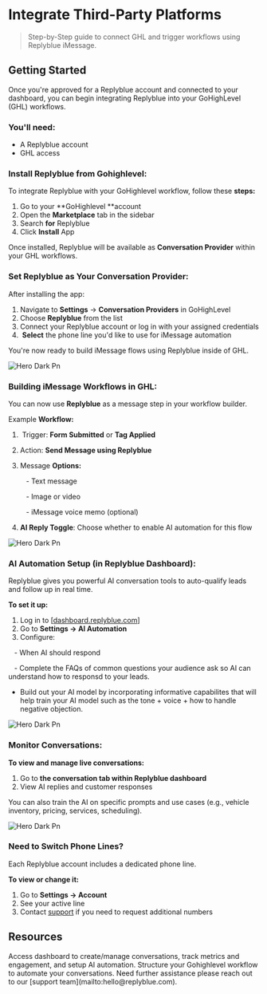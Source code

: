 # Integrate Third-Party Platforms

> Step-by-Step guide to connect GHL and trigger workflows using Replyblue iMessage.

## Getting Started

Once you're approved for a Replyblue account and connected to your dashboard, you can begin integrating Replyblue into your GoHighLevel (GHL) workflows.

### You'll need:

- A Replyblue account
- GHL access

### Install Replyblue from Gohighlevel:

To integrate Replyblue with your GoHighlevel workflow, follow these **steps:**

1. Go to your **GoHighlevel **account
2. Open the **Marketplace** tab in the sidebar
3. Search **for** Replyblue
4. Click **Install** App

Once installed, Replyblue will be available as **Conversation Provider** within your GHL workflows.

### Set Replyblue as Your Conversation Provider:

After installing the app:

1. Navigate to **Settings** → **Conversation Providers** in GoHighLevel
2. Choose **Replyblue** from the list
3. Connect your Replyblue account or log in with your assigned credentials
4.  **Select** the phone line you'd like to use for iMessage automation

You're now ready to build iMessage flows using Replyblue inside of GHL.

![Hero Dark Pn](/images/hero-dark.png)

### Building iMessage Workflows in GHL:

You can now use **Replyblue** as a message step in your workflow builder.

Example **Workflow:**

1.  Trigger: **Form Submitted** or **Tag Applied**
2. Action: **Send Message using Replyblue**
3. Message **Options:**

      - Text message

      - Image or video

      - iMessage voice memo (optional) 
4. **AI Reply Toggle**: Choose whether to enable AI automation for this flow

![Hero Dark Pn](/images/hero-dark.png)

### AI Automation Setup (in Replyblue Dashboard):

Replyblue gives you powerful AI conversation tools to auto-qualify leads and follow up in real time.

**To set it up:**

1. Log in to [[dashboard.replyblue.com](http://dashboard.replyblue.com)]
2. Go to **Settings → AI Automation**
3. Configure:

   - When AI should respond

   -  Complete the FAQs of common questions your audience ask so AI can understand how to responsd to your leads.

-  Build out your AI model by incorporating informative capabilites that will help train your AI model such as the tone \+ voice \+ how to handle negative objection. 

![Hero Dark Pn](/images/hero-dark.png)

### Monitor Conversations:

**To view and manage live conversations:**

1. Go to **the conversation tab within Replyblue dashboard**
2. View AI replies and customer responses

<Tip>
  You can also train the AI on specific prompts and use cases (e.g., vehicle inventory, pricing, services, scheduling).
</Tip>

![Hero Dark Pn](/images/hero-dark.png)

### Need to Switch Phone Lines?

Each Replyblue account includes a dedicated  phone line.

**To view or change it:**

1. Go to **Settings → Account**
2. See your active line
3. Contact [support](mailto:hello@replyblue.com) if you need to request additional numbers

## Resources

<Card title="Replyblue Dashboard" icon="display" iconType="regular" horizontal href="themes">
  Access dashboard to create/manage conversations, track metrics and engagement, and setup AI automation.
</Card>

<Card title="GoHighLevel Workflow Docs" icon="book-blank" horizontal href="navigation#overview">
  Structure your Gohighlevel workflow to automate your conversations.
</Card>

<Card title="Contact Support" icon="headphones" horizontal href="mailto:hello@replyblue.com">
  Need further assistance please reach out to our [support team](mailto:hello@replyblue.com).
</Card>
